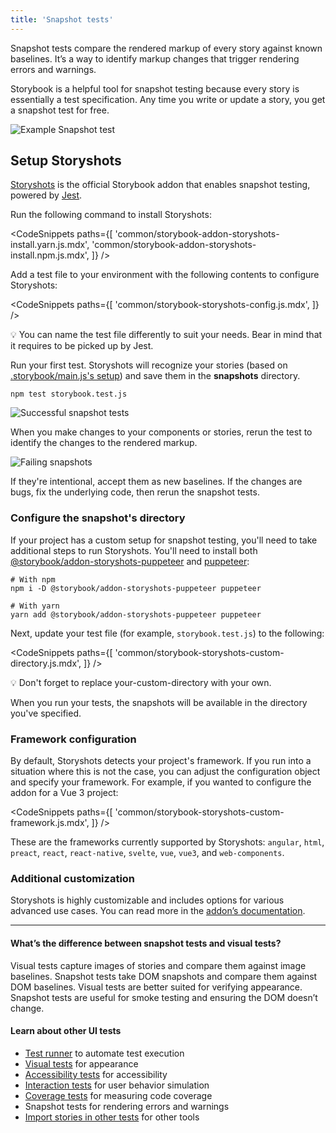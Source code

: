 ```yaml
---
title: 'Snapshot tests'
---
```


Snapshot tests compare the rendered markup of every story against known baselines. It’s a way to identify markup changes that trigger rendering errors and warnings.

Storybook is a helpful tool for snapshot testing because every story is essentially a test specification. Any time you write or update a story, you get a snapshot test for free.

![Example Snapshot test](./snapshot-test.png)

## Setup Storyshots

[Storyshots](https://storybook.js.org/addons/@storybook/addon-storyshots/) is the official Storybook addon that enables snapshot testing, powered by [Jest](https://jestjs.io/docs/getting-started).

Run the following command to install Storyshots:

<!-- prettier-ignore-start -->

<CodeSnippets
  paths={[
    'common/storybook-addon-storyshots-install.yarn.js.mdx',
    'common/storybook-addon-storyshots-install.npm.js.mdx',
  ]}
/>

<!-- prettier-ignore-end -->

Add a test file to your environment with the following contents to configure Storyshots:

<!-- prettier-ignore-start -->

<CodeSnippets
  paths={[
    'common/storybook-storyshots-config.js.mdx',
  ]}
/>

<!-- prettier-ignore-end -->

<div class="aside">
💡 You can name the test file differently to suit your needs. Bear in mind that it requires to be picked up by Jest.
</div>

Run your first test. Storyshots will recognize your stories (based on [.storybook/main.js's setup](https://storybook.js.org/docs/react/configure/story-rendering)) and save them in the **snapshots** directory.

```shell
npm test storybook.test.js
```

![Successful snapshot tests](./storyshots-pass.png)

When you make changes to your components or stories, rerun the test to identify the changes to the rendered markup.

![Failing snapshots](./storyshots-fail.png)

If they're intentional, accept them as new baselines. If the changes are bugs, fix the underlying code, then rerun the snapshot tests.

### Configure the snapshot's directory

If your project has a custom setup for snapshot testing, you'll need to take additional steps to run Storyshots. You'll need to install both [@storybook/addon-storyshots-puppeteer](https://storybook.js.org/addons/@storybook/addon-storyshots-puppeteer) and [puppeteer](https://github.com/puppeteer/puppeteer):

```shell
# With npm
npm i -D @storybook/addon-storyshots-puppeteer puppeteer

# With yarn
yarn add @storybook/addon-storyshots-puppeteer puppeteer
```

Next, update your test file (for example, `storybook.test.js`) to the following:

<!-- prettier-ignore-start -->

<CodeSnippets
  paths={[
    'common/storybook-storyshots-custom-directory.js.mdx',
  ]}
/>

<!-- prettier-ignore-end -->

<div class="aside">
💡 Don't forget to replace your-custom-directory with your own.
</div>

When you run your tests, the snapshots will be available in the directory you've specified.

### Framework configuration

By default, Storyshots detects your project's framework. If you run into a situation where this is not the case, you can adjust the configuration object and specify your framework. For example, if you wanted to configure the addon for a Vue 3 project:

<!-- prettier-ignore-start -->

<CodeSnippets
  paths={[
    'common/storybook-storyshots-custom-framework.js.mdx',
  ]}
/>

<!-- prettier-ignore-end -->

These are the frameworks currently supported by Storyshots: `angular`, `html`, `preact`, `react`, `react-native`, `svelte`, `vue`, `vue3`, and `web-components`.

### Additional customization

Storyshots is highly customizable and includes options for various advanced use cases. You can read more in the [addon’s documentation](https://github.com/storybookjs/storybook/tree/master/addons/storyshots/storyshots-core#options).

---

#### What’s the difference between snapshot tests and visual tests?

Visual tests capture images of stories and compare them against image baselines. Snapshot tests take DOM snapshots and compare them against DOM baselines. Visual tests are better suited for verifying appearance. Snapshot tests are useful for smoke testing and ensuring the DOM doesn’t change.

#### Learn about other UI tests

- [Test runner](./test-runner.md) to automate test execution
- [Visual tests](./visual-testing.md) for appearance
- [Accessibility tests](./accessibility-testing.md) for accessibility
- [Interaction tests](./interaction-testing.md) for user behavior simulation
- [Coverage tests](./test-coverage.md) for measuring code coverage
- Snapshot tests for rendering errors and warnings
- [Import stories in other tests](./importing-stories-in-tests.md) for other tools